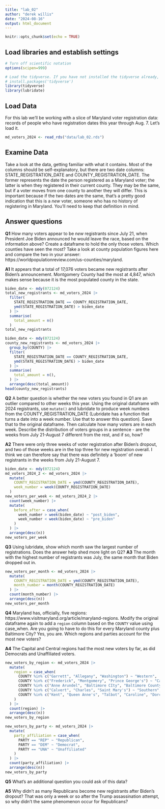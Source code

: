 ```yaml
---
title: "lab_02"
author: "derek willis"
date: "2024-08-16"
output: html_document
---
```


```r
knitr::opts_chunk$set(echo = TRUE)
```

## Load libraries and establish settings

```r
# Turn off scientific notation
options(scipen=999)

# Load the tidyverse. If you have not installed the tidyverse already, remove the # from the next line and run it first.  
# install.packages('tidyverse')
library(tidyverse)
library(lubridate)
```

## Load Data

For this lab we'll be working with a slice of Maryland voter registration data: records of people who have registration dates this year through Aug. 7. Let's load it.

```r
md_voters_2024 <- read_rds("data/lab_02.rds")
```

## Examine Data

Take a look at the data, getting familiar with what it contains. Most of the columns should be self-explanatory, but there are two date columns: STATE_REGISTRATION_DATE and COUNTY_REGISTRATION_DATE. The former represents the date the person registered as a Maryland voter; the latter is when they registered in their current county. They may be the same, but if a voter moves from one county to another they will differ. This is important because if the two dates are the same, that's a pretty good indication that this is a *new* voter, someone who has no history of registering in Maryland. You'll need to keep that definition in mind.

## Answer questions

**Q1** How many voters appear to be *new* registrants since July 21, when President Joe Biden announced he would leave the race, based on the information above? Create a dataframe to hold the only those voters. Which counties have seen the most? Take a look at county population figures here and compare the two in your answer: https://worldpopulationreview.com/us-counties/maryland.

**A1** It appears that a total of 17,076 voters became new registrants after Biden's announcement. Montgomery County had the most at 4,847, which makes sense because it is the most populated county in the state.

```r
biden_date <- mdy(072124)
total_new_registrants <- md_voters_2024 |>
  filter(
    STATE_REGISTRATION_DATE == COUNTY_REGISTRATION_DATE,
    ymd(STATE_REGISTRATION_DATE) > biden_date
  ) |>
  summarise(
    total_amount = n()
  )
total_new_registrants
```

```r
biden_date <- mdy(072124)
county_new_registrants <- md_voters_2024 |>
  group_by(COUNTY) |>
  filter(
    STATE_REGISTRATION_DATE == COUNTY_REGISTRATION_DATE,
    ymd(STATE_REGISTRATION_DATE) > biden_date
  ) |>
  summarise(
    total_amount = n(),
  ) |>
  arrange(desc(total_amount))
head(county_new_registrants)
```

**Q2** A better question is whether the new voters you found in Q1 are an outlier compared to other weeks this year. Using the original dataframe with 2024 registrants, use `mutate()` and lubridate to produce week numbers from the COUNTY_REGISTRATION_DATE (Lubridate has a function that turns a date into a week number. Use that to answer this question). Save that to the original dataframe. Then calculate how many voters are in each week. Describe the distribution of voters groups in a sentence - are the weeks from July 21-August 7 different from the rest, and if so, how?

**A2** There were only three weeks of voter registration after Biden's dropout, and two of those weeks are in the top three for new registration overall. I think we can therefore say that there was definitely a 'boom' of new registrants in the weeks from July 21-August 7.

```r
biden_date <- mdy(072124)
md_voters_2024_2 <- md_voters_2024 |>
  mutate(
    COUNTY_REGISTRATION_DATE = ymd(COUNTY_REGISTRATION_DATE),
    week_number = week(COUNTY_REGISTRATION_DATE)
  )
new_voters_per_week <- md_voters_2024_2 |>
  count(week_number) |>
  mutate(
    before_after = case_when(
      week_number > week(biden_date) ~ "post_biden",
      week_number < week(biden_date) ~ "pre_biden"
    )
  ) |>
  arrange(desc(n))
new_voters_per_week
```

**Q3** Using lubridate, show which month saw the largest number of registrations. Does the answer help shed more light on Q2?
**A3** The month with the highest number of registrants was July, the same month that Biden dropped out in.

```r
new_voters_per_month <- md_voters_2024 |>
  mutate(
    COUNTY_REGISTRATION_DATE = ymd(COUNTY_REGISTRATION_DATE),
    month_number = month(COUNTY_REGISTRATION_DATE)
  ) |>
  count(month_number) |>
  arrange(desc(n))
new_voters_per_month
```

**Q4** Maryland has, officially, five regions: https://www.visitmaryland.org/article/maryland-regions. Modify the original dataframe again to add a `region` column based on the `COUNTY` value using case_when. Are you going to have to do this for every Maryland county plus Baltimore City? Yes, you are. Which regions and parties account for the most new voters?

**A4** The Capital and Central regions had the most new voters by far, as did Democrats and Unaffiliated voters.

```r
new_voters_by_region <- md_voters_2024 |>
  mutate(
    region = case_when(
      COUNTY %in% c("Garrett", "Allegany", "Washington") ~ "Western",
      COUNTY %in% c("Frederick", "Montgomery", "Prince George's") ~ "Capital",
      COUNTY %in% c("Anne Arundel", "Baltimore CIty", "Baltimore County", "Carroll", "Harford", "Howard") ~ "Central",
      COUNTY %in% c("Calvert", "Charles", "Saint Mary's") ~ "Southern",
      COUNTY %in% c("Kent", "Queen Anne's", "Talbot", "Caroline", "Dorchester", "Wicomico", "Somerset", "Worcester", "Cecil") ~ "Eastern Shore"
    )
  ) |>
  count(region) |>
  arrange(desc(n))
new_voters_by_region
```

```r
new_voters_by_party <- md_voters_2024 |>
  mutate(
    party_affiliation = case_when(
      PARTY == "REP" ~ "Republican",
      PARTY == "DEM" ~ "Democrat",
      PARTY == "UNA" ~ "Unaffiliated"
    )
  ) |>
  count(party_affiliation) |>
  arrange(desc(n))
new_voters_by_party
```

**Q5** What's an additional question you could ask of this data?

**A5** Why didn't as many Republicans become new registrants after Biden's dropout? That was only a week or so after the Trump assassination attempt, so why didn't the same phenomenon occur for Republicans?
